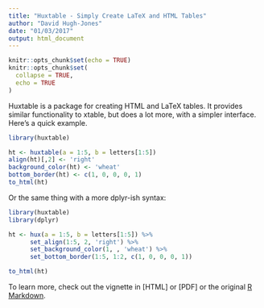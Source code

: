 ```yaml
---
title: "Huxtable - Simply Create LaTeX and HTML Tables"
author: "David Hugh-Jones"
date: "01/03/2017"
output: html_document
---
```


```r
knitr::opts_chunk$set(echo = TRUE)
knitr::opts_chunk$set(
  collapse = TRUE,
  echo = TRUE
)
```


Huxtable is a package for creating HTML and LaTeX tables. It provides similar 
functionality to xtable, but does a lot more, with a simpler interface. Here's a quick example.


```r
library(huxtable)

ht <- huxtable(a = 1:5, b = letters[1:5])
align(ht)[,2] <- 'right'
background_color(ht) <- 'wheat'
bottom_border(ht) <- c(1, 0, 0, 0, 1)
to_html(ht)
```


Or the same thing with a more dplyr-ish syntax:

```r
library(huxtable)
library(dplyr)

ht <- hux(a = 1:5, b = letters[1:5]) %>% 
      set_align(1:5, 2, 'right') %>% 
      set_background_color(1, , 'wheat') %>% 
      set_bottom_border(1:5, 1:2, c(1, 0, 0, 0, 1))

to_html(ht)
```


To learn more, check out the vignette in [HTML] or [PDF] or the original [R Markdown](https://raw.githubusercontent.com/hughjonesd/huxtable/master/vignettes/introduction-to-huxtable.Rmd).

